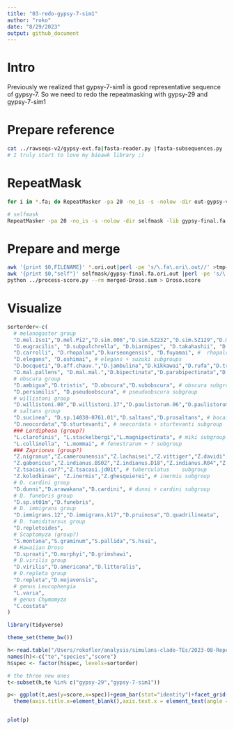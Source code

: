 ```yaml
---
title: "03-redo-gypsy-7-sim1"
author: "roko"
date: "8/29/2023"
output: github_document
---
```



# Intro
Previously we realized that gypsy-7-sim1 is good representative sequence of gypsy-7.
So we need to redo the repeatmasking with gypsy-29 and gypsy-7-sim1

# Prepare reference
```bash
cat ../rawseqs-v2/gypsy-ext.fa|fasta-reader.py |fasta-subsequences.py --fasta-ids gypsy-29,gypsy-7-sim1 |fasta-writter.py > gypsy-final.fa
# I truly start to love my bioawk library ;)
```

# RepeatMask
```bash
for i in *.fa; do RepeatMasker -pa 20 -no_is -s -nolow -dir out-gypsy-v3 -lib replib-gypsy-v3/gypsy-final.fa $i;done > /dev/null 

# selfmask
RepeatMasker -pa 20 -no_is -s -nolow -dir selfmask -lib gypsy-final.fa gypsy-final.fa   
```


# Prepare and merge
```bash
awk '{print $0,FILENAME}' *.ori.out|perl -pe 's/\.fa\.ori\.out//' >tmp-merged-Dros.sum
awk '{print $0,"self"}' selfmask/gypsy-final.fa.ori.out |perl -pe 's/\.fa\.ori\.out//' >tmp-merged-self.sum
python ../process-score.py --rm merged-Droso.sum > Droso.score
```

# Visualize
```R
sortorder<-c( 
  # melanogaster group
  "D.mel.Iso1","D.mel.Pi2","D.sim.006","D.sim.SZ232","D.sim.SZ129","D.mauritiana","D.sechellia", "D.yakuba", "D.teissieri.273.3","D.teissieri.ct02","D.erecta", # melanogaster subgroup
  "D.eugracilis", "D.subpulchrella", "D.biarmipes", "D.takahashii", "D.ficusphila", # several subroups
  "D.carrolli", "D.rhopaloa","D.kurseongensis", "D.fuyamai", #  rhopaloa subgroup
  "D.elegans", "D.oshimai", # elegans + suzuki subgroups
  "D.bocqueti","D.aff.chauv.","D.jambulina","D.kikkawai","D.rufa","D.triauraria", # montium subgroup
  "D.mal.pallens", "D.mal.mal.","D.bipectinata","D.parabipectinata","D.pseuan.pseuan.","D.pseuan.nigrens","D.ananassae","D.varians","D.ercepeae", # ananase subgroup
  # obscura group
  "D.ambigua","D.tristis", "D.obscura","D.subobscura", # obscura subgroup
  "D.persimilis", "D.pseudoobscura", # pseudoobscura subgroup
  # willistoni group 
  "D.willistoni.00","D.willistoni.17","D.paulistorum.06","D.paulistorum.12","D.tropicalis","D.insularis", "D.equinoxialis", # willistoni subgroup
  # saltans group
  "D.sucinea", "D.sp.14030-0761.01","D.saltans","D.prosaltans", # bocainensis + saltans subgroups
  "D.neocordata","D.sturtevanti", # neocordata + sturtevanti subgroup
  ### Lordiphosa (group?)
  "L.clarofinis", "L.stackelbergi","L.magnipectinata", # miki subgroup
  "L.collinella", "L.mommai", # fenestrarum + ? subgroup
  ### Zaprionus (group?)
  "Z.nigranus","Z.camerounensis","Z.lachaisei","Z.vittiger","Z.davidi","Z.taronus","Z.capensis", # vittiger subgroups
  "Z.gabonicus","Z.indianus.BS02","Z.indianus.D18","Z.indianus.R04","Z.indianus.V01","Z.africanus","Z.ornatus", # vittiger subgroup
  "Z.tsacasi.car7","Z.tsacasi.jd01t", # tuberculatus    subgroup
  "Z.kolodkinae", "Z.inermis","Z.ghesquierei", # inermis subgroup
  # D. cardini group
  "D.dunni","D.arawakana","D.cardini", # dunni + cardini subgroup
  # D. funebris group
  "D.sp.st01m","D.funebris",
  # D. immigrans group
  "D.immigrans.12","D.immigrans.k17","D.pruinosa","D.quadrilineata",
  # D. tumiditarsus group
  "D.repletoides",
  # Scaptomyza (group?)
  "S.montana","S.graminum","S.pallida","S.hsui",
  # Hawaiian Droso
  "D.sproati","D.murphyi","D.grimshawi",
  # D.virilis group
  "D.virilis","D.americana","D.littoralis",
  # D.repleta group
  "D.repleta","D.mojavensis",
  # genus Leucophengia
  "L.varia",
  # genus Chymomyza
  "C.costata"
)

library(tidyverse)

theme_set(theme_bw())

h<-read.table("/Users/rokofler/analysis/simulans-clade-TEs/2023-08-Repeatmask_Droso_insects/raw-ori-out-v3/Droso.score",header=F)
names(h)<-c("te","species","score")
h$spec <- factor(h$spec, levels=sortorder)

# the three new ones
t<-subset(h,te %in% c("gypsy-29","gypsy-7-sim1"))

p<- ggplot(t,aes(y=score,x=spec))+geom_bar(stat="identity")+facet_grid(te~.)+ylab("similarity")+
  theme(axis.title.x=element_blank(),axis.text.x = element_text(angle = 90, vjust = 0.5, hjust=1,size=5))


plot(p)
```
